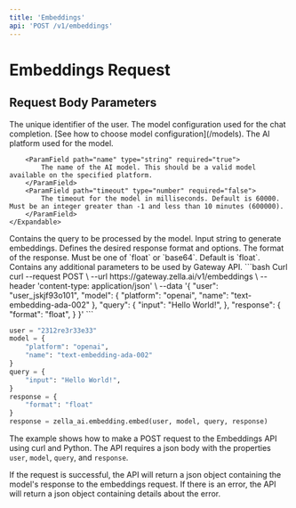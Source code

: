 ```yaml
---
title: 'Embeddings'
api: 'POST /v1/embeddings'
---
```


# Embeddings Request

## Request Body Parameters

<ParamField body="user" type="string">
  The unique identifier of the user.
</ParamField>

<ParamField body="model" type="Object" required="true">
  The model configuration used for the chat completion. [See how to choose model configuration](/models).
    <Expandable title="properties">
        <ParamField path="platform" type="string" required="true">
            The AI platform used for the model.
        </ParamField>

        <ParamField path="name" type="string" required="true">
            The name of the AI model. This should be a valid model available on the specified platform.
        </ParamField>
        <ParamField path="timeout" type="number" required="false">
            The timeout for the model in milliseconds. Default is 60000. Must be an integer greater than -1 and less than 10 minutes (600000).
        </ParamField>
    </Expandable>

</ParamField>

<ParamField body="query" type="Object" required="true">
  Contains the query to be processed by the model.
    <Expandable title="properties">
        <ParamField path="input" type="string" required="true">
            Input string to generate embeddings.
        </ParamField>
    </Expandable>

</ParamField>

<ParamField body="response" type="Object" required="true">
  Defines the desired response format and options.
  <Expandable title="properties">
    <ParamField path="format" type="string" required="true">
      The format of the response. Must be one of `float` or `base64`.
      Default is `float`.
    </ParamField>
  </Expandable>
</ParamField>

<ParamField body="options" type="Object">
  Contains any additional parameters to be used by Gateway API.
</ParamField>

<RequestExample>
```bash Curl
curl --request POST \
--url https://gateway.zella.ai/v1/embeddings \
--header 'content-type: application/json' \
--data '{
"user": "user_jskjf93o101",
"model": {
    "platform": "openai",
    "name": "text-embedding-ada-002"
},
"query": {
    "input": "Hello World!",
},
"response": {
    "format": "float",
}
}'
```

```python Python
user = "2312re3r33e33"
model = {
    "platform": "openai",
    "name": "text-embedding-ada-002"
}
query = {
    "input": "Hello World!",
}
response = {
    "format": "float"
}
response = zella_ai.embedding.embed(user, model, query, response)
```
</RequestExample>

The example shows how to make a POST request to the Embeddings API using curl and Python. The API requires a json body with the properties `user`, `model`, `query`, and `response`.

If the request is successful, the API will return a json object containing the model's response to the embeddings request. If there is an error, the API will return a json object containing details about the error.
